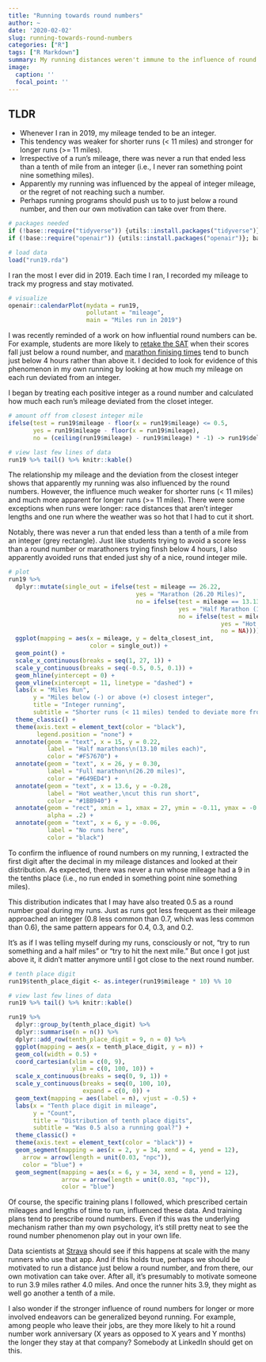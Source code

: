 ```yaml
---
title: "Running towards round numbers"
author: ~
date: '2020-02-02'
slug: running-towards-round-numbers
categories: ["R"]
tags: ["R Markdown"]
summary: My running distances weren't immune to the influence of round numbers.
image:
  caption: ''
  focal_point: ''
---
```


## TLDR 
* Whenever I ran in 2019, my mileage tended to be an integer. 
* This tendency was weaker for shorter runs (< 11 miles) and stronger for longer runs (>= 11 miles). 
* Irrespective of a run's mileage, there was never a run that ended less than a tenth of mile from an integer (i.e., I never ran something point nine something miles).
* Apparently my running was influenced by the appeal of integer mileage, or the regret of not reaching such a number. 
* Perhaps running programs should push us to to just below a round number, and then our own motivation can take over from there. 

```r
# packages needed
if (!base::require("tidyverse")) {utils::install.packages("tidyverse")}; base::require("tidyverse")
if (!base::require("openair")) {utils::install.packages("openair")}; base::require("openair")

# load data
load("run19.rda")
```

I ran the most I ever did in 2019. Each time I ran, I recorded my mileage to track my progress and stay motivated.

```r
# visualize
openair::calendarPlot(mydata = run19, 
                      pollutant = "mileage", 
                      main = "Miles run in 2019")
```

I was recently reminded of a work on how influential round numbers can be. For example, students are more likely to [retake the SAT](https://journals.sagepub.com/doi/abs/10.1177/0956797610391098){target="_blank"} when their scores fall just below a round number, and [marathon finising times](https://www.nber.org/papers/w20343){target="_blank"} tend to bunch just below 4 hours rather than above it. I decided to look for evidence of this phenomenon in my own running by looking at how much my mileage on each run deviated from an integer.

I began by treating each positive integer as a round number and calculated how much each run's mileage deviated from the closet integer.

```r
# amount off from closest integer mile
ifelse(test = run19$mileage - floor(x = run19$mileage) <= 0.5, 
       yes = run19$mileage - floor(x = run19$mileage), 
       no = (ceiling(run19$mileage) - run19$mileage) * -1) -> run19$delta_closest_int

# view last few lines of data
run19 %>% tail() %>% knitr::kable()
```

The relationship my mileage and the deviation from the closest integer shows that apparently my running was also influenced by the round numbers. However, the influence much weaker for shorter runs (< 11 miles) and much more apparent for longer runs (>= 11 miles). There were some exceptions when runs were longer: race distances that aren't integer lengths and one run where the weather was so hot that I had to cut it short.

Notably, there was never a run that ended less than a tenth of a mile from an integer (grey rectangle). Just like students trying to avoid a score less than a round number or marathoners trying finsh below 4 hours, I also apparently avoided runs that ended just shy of a nice, round integer mile.

```r
# plot
run19 %>% 
  dplyr::mutate(single_out = ifelse(test = mileage == 26.22, 
                                    yes = "Marathon (26.20 Miles)", 
                                    no = ifelse(test = mileage == 13.13 | mileage == 13.11, 
                                                yes = "Half Marathon (13.10 Miles)", 
                                                no = ifelse(test = mileage == 11.78, 
                                                            yes = "Hot weather\nfelt bad\nduring this run",
                                                            no = NA)))) %>%
  ggplot(mapping = aes(x = mileage, y = delta_closest_int, 
                       color = single_out)) + 
  geom_point() + 
  scale_x_continuous(breaks = seq(1, 27, 1)) + 
  scale_y_continuous(breaks = seq(-0.5, 0.5, 0.1)) + 
  geom_hline(yintercept = 0) + 
  geom_vline(xintercept = 11, linetype = "dashed") + 
  labs(x = "Miles Run", 
       y = "Miles below (-) or above (+) closest integer", 
       title = "Integer running", 
       subtitle = "Shorter runs (< 11 miles) tended to deviate more from integers\nthan longer runs (>= 11 miles)") + 
  theme_classic() + 
  theme(axis.text = element_text(color = "black"), 
        legend.position = "none") + 
  annotate(geom = "text", x = 15, y = 0.22, 
           label = "Half marathons\n(13.10 miles each)",
           color = "#F57670") + 
  annotate(geom = "text", x = 26, y = 0.30, 
           label = "Full marathon\n(26.20 miles)", 
           color = "#649ED4") + 
  annotate(geom = "text", x = 13.6, y = -0.28, 
           label = "Hot weather,\ncut this run short", 
           color = "#1BB940") + 
  annotate(geom = "rect", xmin = 1, xmax = 27, ymin = -0.11, ymax = -0.01,
           alpha = .2) + 
  annotate(geom = "text", x = 6, y = -0.06, 
           label = "No runs here", 
           color = "black")
```

To confirm the influence of round numbers on my running, I extracted the first digit after the decimal in my mileage distances and looked at their distribution. As expected, there was never a run whose mileage had a 9 in the tenths place (i.e., no run ended in something point nine something miles).

This distribution indicates that I may have also treated 0.5 as a round number goal during my runs. Just as runs got less frequent as their mileage approached an integer (0.8 less common than 0.7, which was less common than 0.6), the same pattern appears for 0.4, 0.3, and 0.2.

It's as if I was telling myself during my runs, consciously or not, "try to run something and a half miles" or "try to hit the next mile." But once I got just above it, it didn't matter anymore until I got close to the next round number.

```r
# tenth place digit
run19$tenth_place_digit <- as.integer(run19$mileage * 10) %% 10

# view last few lines of data
run19 %>% tail() %>% knitr::kable()
```


```r
run19 %>%
  dplyr::group_by(tenth_place_digit) %>%
  dplyr::summarise(n = n()) %>%
  dplyr::add_row(tenth_place_digit = 9, n = 0) %>%
  ggplot(mapping = aes(x = tenth_place_digit, y = n)) + 
  geom_col(width = 0.5) + 
  coord_cartesian(xlim = c(0, 9), 
                  ylim = c(0, 100, 10)) + 
  scale_x_continuous(breaks = seq(0, 9, 1)) + 
  scale_y_continuous(breaks = seq(0, 100, 10), 
                     expand = c(0, 0)) + 
  geom_text(mapping = aes(label = n), vjust = -0.5) + 
  labs(x = "Tenth place digit in mileage", 
       y = "Count", 
       title = "Distribution of tenth place digits", 
       subtitle = "Was 0.5 also a running goal?") + 
  theme_classic() + 
  theme(axis.text = element_text(color = "black")) + 
  geom_segment(mapping = aes(x = 2, y = 34, xend = 4, yend = 12),
    arrow = arrow(length = unit(0.03, "npc")), 
    color = "blue") + 
  geom_segment(mapping = aes(x = 6, y = 34, xend = 8, yend = 12),
               arrow = arrow(length = unit(0.03, "npc")), 
               color = "blue")

```

Of course, the specific training plans I followed, which prescribed certain mileages and lengths of time to run, influenced these data. And training plans tend to prescribe round numbers. Even if this was the underlying mechanism rather than my own psychology, it's still pretty neat to see the round number phenomenon play out in your own life.

Data scientists at [Strava](https://www.strava.com/mobile){target="_blank"} should see if this happens at scale with the many runners who use that app. And if this holds true, perhaps we should be motivated to run a distance just below a round number, and from there, our own motivation can take over. After all, it's presumably to motivate someone to run 3.9 miles rather 4.0 miles. And once the runner hits 3.9, they might as well go another a tenth of a mile.

I also wonder if the stronger influence of round numbers for longer or more involved endeavors can be generalized beyond running. For example, among people who leave their jobs, are they more likely to hit a round number work anniversary (X years as opposed to X years and Y months) the longer they stay at that company? Somebody at LinkedIn should get on this.


